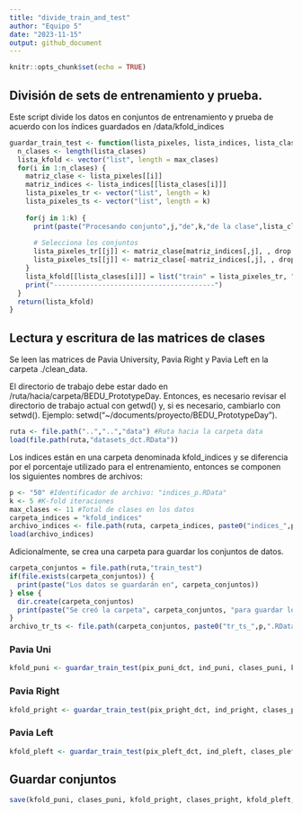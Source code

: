 ```yaml
---
title: "divide_train_and_test"
author: "Equipo 5"
date: "2023-11-15"
output: github_document
---
```


```r
knitr::opts_chunk$set(echo = TRUE)
```

## División de sets de entrenamiento y prueba.

Este script divide los datos en conjuntos de entrenamiento y prueba de acuerdo con los índices guardados en /data/kfold_indices

```r
guardar_train_test <- function(lista_pixeles, lista_indices, lista_clases, k, max_clases) {
  n_clases <- length(lista_clases)
  lista_kfold <- vector("list", length = max_clases)
  for(i in 1:n_clases) {
    matriz_clase <- lista_pixeles[[i]]
    matriz_indices <- lista_indices[[lista_clases[i]]]
    lista_pixeles_tr <- vector("list", length = k)
    lista_pixeles_ts <- vector("list", length = k)
    
    for(j in 1:k) {
      print(paste("Procesando conjunto",j,"de",k,"de la clase",lista_clases[i]))
      
      # Selecciona los conjuntos
      lista_pixeles_tr[[j]] <- matriz_clase[matriz_indices[,j], , drop = FALSE]
      lista_pixeles_ts[[j]] <- matriz_clase[-matriz_indices[,j], , drop = FALSE]
    }
    lista_kfold[[lista_clases[i]]] = list("train" = lista_pixeles_tr, "test" = lista_pixeles_ts)
    print("----------------------------------------")
  }
  return(lista_kfold)
}
```

## Lectura y escritura de las matrices de clases

Se leen las matrices de Pavia University, Pavia Right y Pavia Left en la carpeta ./clean_data.

El directorio de trabajo debe estar dado en /ruta/hacia/carpeta/BEDU_PrototypeDay. Entonces, es necesario revisar el directorio de trabajo actual con getwd() y, si es necesario, cambiarlo con setwd(). Ejemplo: setwd("~/documents/proyecto/BEDU_PrototypeDay").

```r
ruta <- file.path("..","..","data") #Ruta hacia la carpeta data
load(file.path(ruta,"datasets_dct.RData"))
```

Los indices están en una carpeta denominada kfold_indices y se diferencia por el porcentaje utilizado para el entrenamiento, entonces se componen los siguientes nombres de archivos:

```r
p <- "50" #Identificador de archivo: "indices_p.RData"
k <- 5 #K-fold iteraciones
max_clases <- 11 #Total de clases en los datos
carpeta_indices = "kfold_indices"
archivo_indices <- file.path(ruta, carpeta_indices, paste0("indices_",p,".RData"))
load(archivo_indices)
```

Adicionalmente, se crea una carpeta para guardar los conjuntos de datos.

```r
carpeta_conjuntos = file.path(ruta,"train_test")
if(file.exists(carpeta_conjuntos)) {
  print(paste("Los datos se guardarán en", carpeta_conjuntos))
} else {
  dir.create(carpeta_conjuntos)
  print(paste("Se creó la carpeta", carpeta_conjuntos, "para guardar los archivos"))
}
archivo_tr_ts <- file.path(carpeta_conjuntos, paste0("tr_ts_",p,".RData"))
```

### Pavia Uni

```r
kfold_puni <- guardar_train_test(pix_puni_dct, ind_puni, clases_puni, k, max_clases)
```

### Pavia Right

```r
kfold_pright <- guardar_train_test(pix_pright_dct, ind_pright, clases_pright, k, max_clases)
```

### Pavia Left

```r
kfold_pleft <- guardar_train_test(pix_pleft_dct, ind_pleft, clases_pleft, k, max_clases)
```

## Guardar conjuntos

```r
save(kfold_puni, clases_puni, kfold_pright, clases_pright, kfold_pleft, clases_pleft, file = archivo_tr_ts)
```